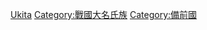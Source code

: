 {{Catnav|頁面分類|人物|各國人物|日本人|日本氏族}}
{{Catnav|頁面分類|...|系譜學|姓氏|日本氏族}}
{{Catnav|頁面分類|...|家世與傳承|家族|日本氏族}}

{{catmore}}
[[Category:三宅氏|Ukita]]
[[Category:戰國大名氏族|Category:戰國大名氏族]]
[[Category:備前國|Category:備前國]]